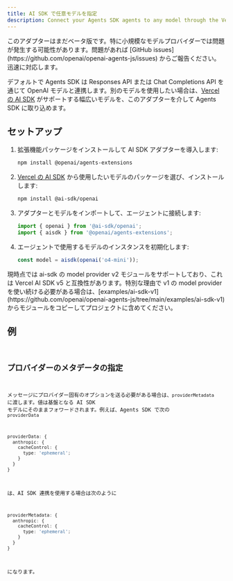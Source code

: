 ```yaml
---
title: AI SDK で任意モデルを指定
description: Connect your Agents SDK agents to any model through the Vercel's AI SDK
---
```



<Aside type="caution">
  このアダプターはまだベータ版です。特に小規模なモデルプロバイダーでは問題が発生する可能性があります。問題があれば
  [GitHub issues](https://github.com/openai/openai-agents-js/issues)
  からご報告ください。迅速に対応します。
</Aside>

デフォルトで Agents SDK は Responses API または Chat Completions API を通じて OpenAI モデルと連携します。別のモデルを使用したい場合は、[Vercel の AI SDK](https://sdk.vercel.ai/) がサポートする幅広いモデルを、このアダプターを介して Agents SDK に取り込めます。

## セットアップ

<Steps>

1. 拡張機能パッケージをインストールして AI SDK アダプターを導入します:

   ```bash
   npm install @openai/agents-extensions
   ```

2. [Vercel の AI SDK](https://ai-sdk.dev/docs/foundations/providers-and-models) から使用したいモデルのパッケージを選び、インストールします:

   ```bash
   npm install @ai-sdk/openai
   ```

3. アダプターとモデルをインポートして、エージェントに接続します:

   ```typescript
   import { openai } from '@ai-sdk/openai';
   import { aisdk } from '@openai/agents-extensions';
   ```

4. エージェントで使用するモデルのインスタンスを初期化します:

   ```typescript
   const model = aisdk(openai('o4-mini'));
   ```

</Steps>

<Aside type="caution">
  現時点では ai-sdk の model provider v2 モジュールをサポートしており、これは
  Vercel AI SDK v5 と互換性があります。特別な理由で v1 の model provider
  を使い続ける必要がある場合は、[examples/ai-sdk-v1](https://github.com/openai/openai-agents-js/tree/main/examples/ai-sdk-v1)
  からモジュールをコピーしてプロジェクトに含めてください。
</Aside>

## 例

<Code
  lang="typescript"
  code={aiSdkSetupExample}
  title="AI SDK のセットアップ"
/>

## プロバイダーのメタデータの指定

メッセージにプロバイダー固有のオプションを送る必要がある場合は、`providerMetadata` に渡します。値は基盤となる AI SDK モデルにそのままフォワードされます。例えば、Agents SDK で次の `providerData`

```ts
providerData: {
  anthropic: {
    cacheControl: {
      type: 'ephemeral';
    }
  }
}
```

は、AI SDK 連携を使用する場合は次のように

```ts
providerMetadata: {
  anthropic: {
    cacheControl: {
      type: 'ephemeral';
    }
  }
}
```

になります。
